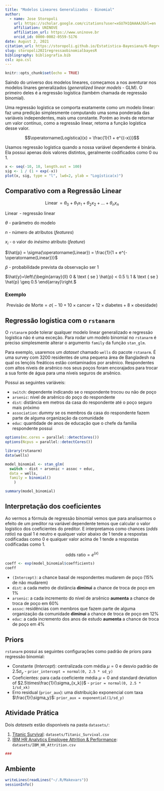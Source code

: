 ```yaml
---
title: "Modelos Lineares Generalizados - Binomial"
author:
  - name: Jose Storopoli
    url: https://scholar.google.com/citations?user=xGU7H1QAAAAJ&hl=en
    affiliation: UNINOVE
    affiliation_url: https://www.uninove.br
    orcid_id: 0000-0002-0559-5176
date: August 2, 2021
citation_url: https://storopoli.github.io/Estatistica-Bayesiana/6-Regressao_Binomial.html
slug: storopoli2021regressaobinomialbayesR
bibliography: bibliografia.bib
csl: apa.csl
---
```


```r
knitr::opts_chunk$set(echo = TRUE)
```

<link rel="stylesheet" href="https://cdn.rawgit.com/jpswalsh/academicons/master/css/academicons.min.css"/>

Saindo do universo dos modelos lineares, começamos a nos aventurar nos modelos linares generalizados (*generalized linear models* - GLM). O primeiro deles é a regressão logística (também chamada de regressão binomial).

Uma regressão logística se comporta exatamente como um modelo linear: faz uma predição simplesmente computando uma soma ponderada das variáveis independentes, mais uma constante. Porém ao invés de retornar um valor contínuo, como a regressão linear, retorna a função logística desse valor.

$$\operatorname{Logística}(x) = \frac{1}{1 + e^{(-x)}}$$

Usamos regressão logística quando a nossa variável dependente é binária. Ela possui apenas dois valores distintos, geralmente codificados como $0$ ou $1$.

```r
x <- seq(-10, 10, length.out = 100)
sig <- 1 / (1 + exp(-x))
plot(x, sig, type = "l", lwd=2, ylab = "Logística(x)")
```

## Comparativo com a Regressão Linear

$$ \operatorname{Linear} = \theta_0 + \theta_1 x_1 + \theta_2 x_2 + \dots + \theta_n x_n$$

$\operatorname{Linear}$ - regressão linear

$\theta$ - parâmetro do modelo

$n$ - número de atributos (*features*)

$x_i$ - o valor do *inésimo* atributo (*feature*)

$\hat{p} = \sigma(\operatorname{Linear}) = \frac{1}{1 + e^{-\operatorname{Linear}}}$

$\hat{p}$ - probabilidade prevista da observação ser 1

$\hat{y}=\left\{\begin{array}{ll} 0 & \text { se } \hat{p} < 0.5 \\ 1 & \text { se } \hat{p} \geq 0.5 \end{array}\right.$

### Exemplo

$$\mathrm{Previsão~de~Morte} = \sigma \big(-10 + 10\times \mathrm{cancer} + 12 \times \mathrm{diabetes} + 8 \times \mathrm{obesidade} \big)$$

## Regressão logística com o `rstanarm`

O `rstanarm` pode tolerar qualquer modelo linear generalizado e regressão logística não é uma exceção. Para rodar um modelo binomial no `rstanarm` é preciso simplesmente alterar o argumento `family` da função `stan_glm`.

Para exemplo, usaremos um *dataset* chamado `wells` do pacote `rstanarm`. É uma survey com 3200 residentes de uma pequena área de Bangladesh na qual os lençóis freáticos estão contaminados por arsênico. Respondentes com altos níveis de arsênico nos seus poços foram encorajados para trocar a sua fonte de água para uma níveis seguros de arsênico.

Possui as seguintes variáveis:

-   `switch`: dependente indicando se o respondente trocou ou não de poço
-   `arsenic`: nível de arsênico do poço do respondente
-   `dist`: distância em metros da casa do respondente até o poço seguro mais próximo
-   `association`: *dummy* se os membros da casa do respondente fazem parte de alguma organização da comunidade
-   `educ`: quantidade de anos de educação que o chefe da família respondente possui

```r
options(mc.cores = parallel::detectCores())
options(Ncpus = parallel::detectCores())

library(rstanarm)
data(wells)

model_binomial <- stan_glm(
  switch ~ dist + arsenic + assoc + educ,
  data = wells,
  family = binomial()
    )
```

```r
summary(model_binomial)
```

## Interpretação dos coeficientes

Ao vermos a fórmula de regressão binomial vemos que para analisarmos o efeito de um preditor na variável dependente temos que calcular o valor logístico dos coeficientes do preditor. E interpretamos como chances (*odds ratio*) na qual 1 é neutro e qualquer valor abaixo de 1 tende a respostas codificadas como 0 e qualquer valor acima de 1 tende a respostas codificadas como 1.

$$\text{odds ratio} = e^{(x)}$$

```r
coeff <- exp(model_binomial$coefficients)
coeff
```

-   `(Intercept)`: a chance basal de respondentes mudarem de poço (15% de não mudarem)
-   `dist`: a cada metro de distância **diminui** a chance de troca de poço em 1%
-   `arsenic`: a cada incremento do nível de arsênico **aumenta** a chance de troca de poço em 60%
-   `assoc`: residências com membros que fazem parte de alguma organização da comunidade **diminui** a chance de troca de poço em 12%
-   `educ`: a cada incremento dos anos de estudo **aumenta** a chance de troca de poço em 4%

## Priors

`rstanarm` possui as seguintes configurações como padrão de priors para regressão binomial:

-   Constante (*Intercept*): centralizada com média $\mu = 0$ e desvio padrão de $2.5 \sigma_y$ - `prior_intercept = normal(0, 2.5 * sd_y)`
-   Coeficientes: para cada coeficiente média $\mu = 0$ and standard deviation of $2.5\times\frac{1}{\sigma_{x_k}}$ - `prior = normal(0, 2.5 * 1/sd_xk)`
-   Erro residual (`prior_aux`): uma distribuição exponencial com taxa $\frac{1}{\sigma_y}$: `prior_aux = exponential(1/sd_y)`

## Atividade Prática

Dois *datasets* estão disponíveis na pasta `datasets/`:

1.  [Titanic Survival](http://biostat.mc.vanderbilt.edu/wiki/pub/Main/DataSets/Ctitanic3.html): `datasets/Titanic_Survival.csv`
2.  [IBM HR Analytics Employee Attrition & Performance](https://www.kaggle.com/pavansubhasht/ibm-hr-analytics-attrition-dataset): `datasets/IBM_HR_Attrition.csv`

```r
###
```

## Ambiente

```r
writeLines(readLines("~/.R/Makevars"))
sessionInfo()
```
